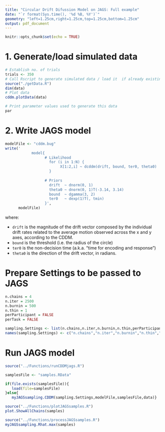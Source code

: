 ```yaml
---
title: "Circular Drift Difussion Model on JAGS: Full example"
date: "`r format(Sys.time(), '%d %B, %Y')`"
geometry: "left=1.25cm,right=1.25cm,top=1.25cm,bottom=1.25cm"
output: pdf_document
---
```


```r
knitr::opts_chunk$set(echo = TRUE)
```

# 1. Generate/load simulated data

\vspace{-0.2in}

```r
# Establish no. of trials
trials <- 350
# Call Rscript to generate simulated data / load it  if already existing
source("./getData.R")
dim(data)
# Plot data
cddm.plotData(data)
```

\vspace{-0.5in}

```r
# Print parameter values used to generate this data
par
```

\clearpage

# 2. Write JAGS model

```r
modelFile <- "cddm.bug"
write('
            model{
                  # Likelihood
                    for (i in 1:N) {
                         X[1:2,i] ~ dcddm(drift, bound, ter0, theta0)
                    }
                      
                  # Priors
                    drift  ~ dnorm(0, 1)
                    theta0 ~ dnorm(0, 1)T(-3.14, 3.14)
                    bound  ~ dgamma(3, 2)
                    ter0   ~ dexp(1)T(, tmin)
                  }',
      modelFile)
```


where: 

- `drift` is the magnitude of the drift vector composed by the individual drift rates related to the average motion observed across the x and y axes, according to the CDDM.
- `bound` is the threshold (i.e. the radius of the circle)
- `ter0` is the non-decision time (a.k.a. "time for encoding and response")
- `theta0` is the direction of the drift vector, in radians.

# Prepare Settings to be passed to JAGS

```r
n.chains = 4
n.iter = 2500
n.burnin = 500
n.thin = 1
perParticipant = FALSE
perTask = FALSE

sampling.Settings <- list(n.chains,n.iter,n.burnin,n.thin,perParticipant,perTask)
names(sampling.Settings) <- c("n.chains","n.iter","n.burnin","n.thin","perParticipant","perTask")
```

# Run JAGS model

```r
source("../Functions/runCDDMjags.R")

samplesFile <- "samples.RData"

if(file.exists(samplesFile)){
   load(file=samplesFile)
}else{
   myJAGSsampling.CDDM(sampling.Settings,modelFile,samplesFile,data)}
```

\clearpage

```r
source("../Functions/plotJAGSsamples.R")
plot.ShowAllChains(samples)
```

```r
source("../Functions/processJAGSsamples.R")
myJAGSsampling.Rhat.max(samples)
```